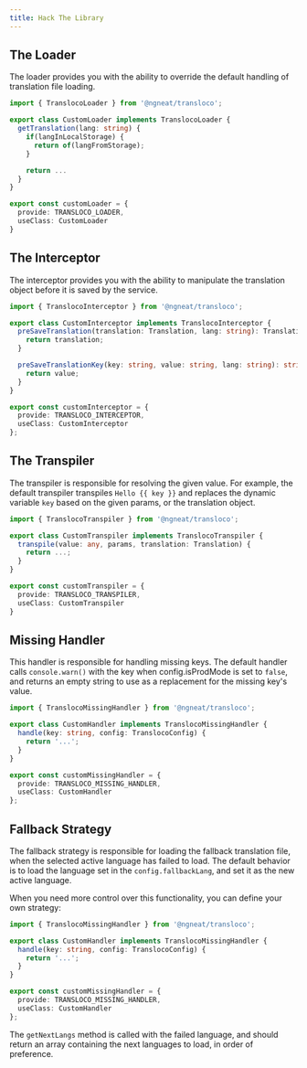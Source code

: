 ```yaml
---
title: Hack The Library
---
```


## The Loader

The loader provides you with the ability to override the default handling of translation file loading.

```ts
import { TranslocoLoader } from '@ngneat/transloco';

export class CustomLoader implements TranslocoLoader {
  getTranslation(lang: string) {
    if(langInLocalStorage) {
      return of(langFromStorage);
    }

    return ...
  }
}

export const customLoader = {
  provide: TRANSLOCO_LOADER,
  useClass: CustomLoader
}
```

## The Interceptor
The interceptor provides you with the ability to manipulate the translation object before it is saved by the service.
```ts
import { TranslocoInterceptor } from '@ngneat/transloco';

export class CustomInterceptor implements TranslocoInterceptor {
  preSaveTranslation(translation: Translation, lang: string): Translation {
    return translation;
  }

  preSaveTranslationKey(key: string, value: string, lang: string): string {
    return value;
  }
}

export const customInterceptor = {
  provide: TRANSLOCO_INTERCEPTOR,
  useClass: CustomInterceptor
};
```

## The Transpiler
The transpiler is responsible for resolving the given value. For example, the default transpiler transpiles `Hello {{ key }}` and replaces the dynamic variable `key` based on the given params, or the translation object.

```ts
import { TranslocoTranspiler } from '@ngneat/transloco';

export class CustomTranspiler implements TranslocoTranspiler {
  transpile(value: any, params, translation: Translation) {
    return ...;
  }
}

export const customTranspiler = {
  provide: TRANSLOCO_TRANSPILER,
  useClass: CustomTranspiler
}
```

## Missing Handler

This handler is responsible for handling missing keys. The default handler calls `console.warn()` with the key when config.isProdMode is set to `false`, and returns an empty string to use as a replacement for the missing key's value.
```ts
import { TranslocoMissingHandler } from '@ngneat/transloco';

export class CustomHandler implements TranslocoMissingHandler {
  handle(key: string, config: TranslocoConfig) {
    return '...';
  }
}

export const customMissingHandler = {
  provide: TRANSLOCO_MISSING_HANDLER,
  useClass: CustomHandler
};
```

## Fallback Strategy

The fallback strategy is responsible for loading the fallback translation file, when the selected active language has failed to load. The default behavior is to load the language set in the `config.fallbackLang`, and set it as the new active language.

When you need more control over this functionality, you can define your own strategy:

```ts
import { TranslocoMissingHandler } from '@ngneat/transloco';

export class CustomHandler implements TranslocoMissingHandler {
  handle(key: string, config: TranslocoConfig) {
    return '...';
  }
}

export const customMissingHandler = {
  provide: TRANSLOCO_MISSING_HANDLER,
  useClass: CustomHandler
};
```

The `getNextLangs` method is called with the failed language, and should return an array containing the next languages to load, in order of preference.
